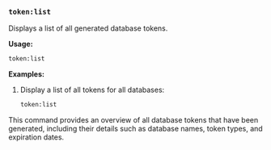 ### `token:list`
 
Displays a list of all generated database tokens.

**Usage:**  
```bash
token:list
```

**Examples:**

1. Display a list of all tokens for all databases:  
   ```bash
   token:list
   ``` 

This command provides an overview of all database tokens that have been generated, including their details such as database names, token types, and expiration dates.